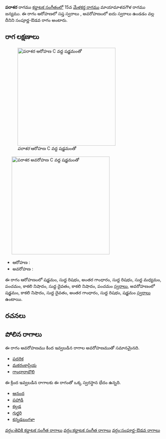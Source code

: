 {{Infobox ragam
	| name          	= పరాశర
	| synonym	    	= 
	| mela          	= 
	| chakra        	= 
	| janaka        	= 
	| type          	= సంపూర్ణ-ఔడవ
	| arohanam      	= {{svaraC|S|R1|G3|R1|M1|P|N3|D1|N3|P}} 
	| avarohanam    	= {{svaraC|S'|N3|D1|G3|R1|S}}
	| jeeva         	=
	| chhaya        	=
	| nyasa         	=
	| vishesha      	= 
	| equivalent  		= 
}}
{{కర్ణాటక సంగీత రాగాలు}}
'''పరాశర''' రాగము [[కర్ణాటక సంగీతం]]లో 15వ [[మేళకర్త రాగము]] మాయామాళవగౌళ రాగము జన్యము.  ఈ రాగం ఆరోహణలో సప్త స్వరాలు , అవరోహణంలో ఐదు స్వరాలు ఉండడం వల్ల దీనిని సంపూర్ణ-ఔడవ రాగం అంటారు.


==రాగ లక్షణాలు==
[[Image:parashara_ar_kb2wiki.png|thumb|right|316px|''పరాశర'' ఆరోహణ C వద్ద షడ్జమంతో]]
	[[Image:parashara_av_kb2wiki.png|thumb|right|316px|''పరాశర'' అవరోహణ C వద్ద షడ్జమంతో]]

* ఆరోహణ : {{svaraC|S|R1|G3|R1|M1|P|N3|D1|N3|P}} 
* అవరోహణ : {{svaraC|S'|N3|D1|G3|R1|S}}

ఈ రాగం ఆరోహణంలో షడ్జమం, సుద్ద  రిషభం, అంతర గాంధారం, సుద్ద  రిషభం, సుద్ద మధ్యమం, పంచమం, కాకలి  నిషాదం, సుద్ద దైవతం, కాకలి  నిషాదం, పంచమం [[స్వరాలు]], అవరోహణంలో షడ్జమం, కాకలి  నిషాదం, సుద్ద దైవతం, అంతర గాంధారం, సుద్ద  రిషభం, షడ్జమం [[స్వరాలు]] ఉంటాయి.

==రచనలు==



==పోలిన రాగాలు==
ఈ రాగం అవరోహణము కింద ఇవ్వబడిన రాగాల అవరోహణముతో సమానమైనది.
* [[పదరిక]]
* [[మకరంకాప్రియ]]
* [[గాంధారాబౌలి]]

ఈ క్రింద ఇవ్వబడిన రాగాలకు ఈ రాగంతో ఒక్క స్వరస్థాన భేదం ఉన్నది.
* [[ఆనంద]]
* [[పహాడి]]
* [[కల్గడ]]
* [[గుర్జరి]]
* [[కన్నడబంగళా]]



[[వర్గం:తెవికి కర్ణాటక సంగీత రాగాలు]]
[[వర్గం:కర్ణాటక సంగీత రాగాలు]]
[[వర్గం:సంపూర్ణ-ఔడవ రాగాలు]]